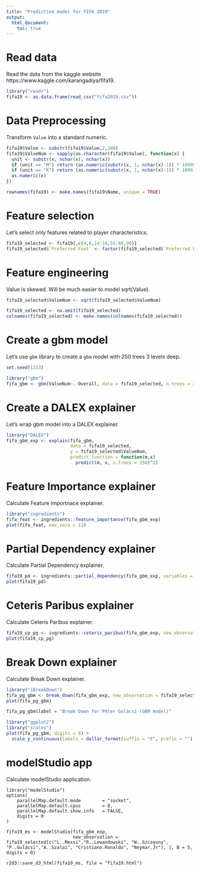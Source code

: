 ```yaml
---
title: "Predictive model for FIFA 2019"
output: 
  html_document:
    toc: true
---
```


# Read data

Read the data from the kaggle website https://www.kaggle.com/karangadiya/fifa19.

```r
library("readr")
fifa19 <- as.data.frame(read_csv("fifa2019.csv"))
```

# Data Preprocessing

Transform `Value` into a standard numeric.

```r
fifa19$Value <- substr(fifa19$Value,2,200)
fifa19$ValueNum <- sapply(as.character(fifa19$Value), function(x) {
  unit <- substr(x, nchar(x), nchar(x))
  if (unit == "M") return (as.numeric(substr(x, 1, nchar(x)-1)) * 1000000)
  if (unit == "K") return (as.numeric(substr(x, 1, nchar(x)-1)) * 1000)
  as.numeric(x)
})

rownames(fifa19) <- make.names(fifa19$Name, unique = TRUE)
```

# Feature selection

Let's select only features related to player characteristics.

```r
fifa19_selected <- fifa19[,c(4,8,14:18,55:88,90)]
fifa19_selected$`Preferred Foot` <- factor(fifa19_selected$`Preferred Foot`)
```

# Feature engineering

Value is skewed. Will be much easier to model sqrt(Value).

```r
fifa19_selected$ValueNum <- sqrt(fifa19_selected$ValueNum)

fifa19_selected <- na.omit(fifa19_selected)
colnames(fifa19_selected) <- make.names(colnames(fifa19_selected))
```

# Create a gbm model

Let's use `gbm` library to create a `gbm` model with 250 trees 3 levels deep.

```r
set.seed(1313)

library("gbm")
fifa_gbm <- gbm(ValueNum~.-Overall, data = fifa19_selected, n.trees = 250, interaction.depth = 3)
```

# Create a DALEX explainer

Let's wrap gbm model into a DALEX explainer.

```r
library("DALEX")
fifa_gbm_exp <- explain(fifa_gbm, 
                        data = fifa19_selected, 
                        y = fifa19_selected$ValueNum, 
                        predict_function = function(m,x) 
                          predict(m, x, n.trees = 250)^2)
```

# Feature Importance explainer

Calculate Feature Importnace explainer.

```r
library("ingredients")
fifa_feat <- ingredients::feature_importance(fifa_gbm_exp)
plot(fifa_feat, max_vars = 12)
```

# Partial Dependency explainer

Calculate Partial Dependency explainer.

```r
fifa19_pd <- ingredients::partial_dependency(fifa_gbm_exp, variables = "Age")
plot(fifa19_pd)
```

# Ceteris Paribus explainer

Calculate Ceteris Paribus explainer.

```r
fifa19_cp_pg <- ingredients::ceteris_paribus(fifa_gbm_exp, new_observation = fifa19_selected["P..Gulácsi",], variables = "Age", variable_splits = list(Age = seq(18,45,0.1)))
plot(fifa19_cp_pg)
```

# Break Down explainer

Calculate Break Down explainer.

```r
library("iBreakDown")
fifa_pg_gbm <- break_down(fifa_gbm_exp, new_observation = fifa19_selected["P..Gulácsi",])
plot(fifa_pg_gbm)

fifa_pg_gbm$label = "Break Down for Péter Gulácsi (GBM model)"

library("ggplot2")
library("scales")
plot(fifa_pg_gbm, digits = 0) +  
  scale_y_continuous(labels = dollar_format(suffix = "€", prefix = ""), name = "Estimated value", limits = 1000000*c(2,13), breaks = 1000000*c(2.5,5,7.5,10))
```

# modelStudio app

Calculate modelStudio application.

```
library("modelStudio")
options(
    parallelMap.default.mode        = "socket",
    parallelMap.default.cpus        = 8,
    parallelMap.default.show.info   = FALSE,
    digits = 0
)

fifa19_ms <- modelStudio(fifa_gbm_exp, 
                         new_observation = fifa19_selected[c("L..Messi","R..Lewandowski", "W..Szczęsny", "P..Gulácsi","A..Szalai", "Cristiano.Ronaldo", "Neymar.Jr"), ], B = 5, digits = 0)

r2d3::save_d3_html(fifa19_ms, file = "fifa19.html")
```

